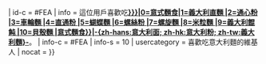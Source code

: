 {{Userbox
| id   = {{#switch:{{{1|}}}|0=[[file:Pastasorten1.JPG|x45px|alt=|link=]]|1=[[File:Spaghetti con le cozze nella padella.jpg|x45px|alt=|link=]] |2=[[File:Soup Macaroni in Hong Kong.jpg|x45px|alt=|link=]] |3=[[File:2008 04 23 - Laurel - Pasta.JPG|x45px|alt=|link=]] |4= [[File:Penne (2461409720).jpg|x45px|alt=|link=]] |5=[[File:Farfalle Pasta.JPG|x45px|alt=|link=]] |6=[[File:Gemelli 2.jpg|x45px|alt=|link=]] |7=[[file:FriedFusilli.jpg|x45px|alt=|link=]] |8=[[File:Lemon chicken orzo soup.jpg|x45px|alt=|link=]] |9=[[File:Тортелини.jpg|x45px|alt=|link=]] |10=[[File:2018-03-04 15 42 52 Jumbo pasta shells stuffed with cheese and bread in Ewing Township, Mercer County, New Jersey.jpg|x45px|alt=|link=]] |[[file:Pastasorten1.JPG|x45px|alt=|link=]]}}
| id-c = #FEA
| info   = 這位用戶喜歡吃'''[[{{#switch:{{{1|}}}|0=意式麵食|1=義大利直麵 |2=通心粉 |3=車輪麵 |4=直通粉 |5=蝴蝶麵 |6=螺絲粉 |7=螺旋麵 |8=米粒麵 |9=義大利餛飩 |10=貝殼麵 |意式麵食}}|-{zh-hans:意大利面; zh-hk:意大利粉; zh-tw:義大利麵}-]]'''。
| info-c = #FEA
| info-s = 10
| usercategory = 喜歡吃意大利麵的維基人
| nocat = {{{nocat|}}}
}}<noinclude>{{Documentation}}</noinclude>